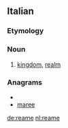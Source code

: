 ==Italian==

===Etymology===
{{suffix|re|ame|lang=it}}

===Noun===
{{it-noun|ream|m|e|i}}

# [[kingdom]], [[realm]]

===Anagrams===
* {{alphagram|aeemr}}
* [[maree#Italian|maree]]

[[de:reame]]
[[nl:reame]]